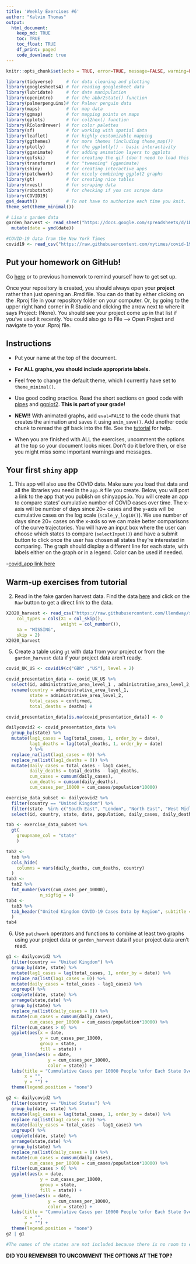 ```yaml
---
title: 'Weekly Exercises #6'
author: "Kalvin Thomas"
output: 
  html_document:
    keep_md: TRUE
    toc: TRUE
    toc_float: TRUE
    df_print: paged
    code_download: true
---
```



```r
knitr::opts_chunk$set(echo = TRUE, error=TRUE, message=FALSE, warning=FALSE)
```

```r
library(tidyverse)     # for data cleaning and plotting
library(googlesheets4) # for reading googlesheet data
library(lubridate)     # for date manipulation
library(openintro)     # for the abbr2state() function
library(palmerpenguins)# for Palmer penguin data
library(maps)          # for map data
library(ggmap)         # for mapping points on maps
library(gplots)        # for col2hex() function
library(RColorBrewer)  # for color palettes
library(sf)            # for working with spatial data
library(leaflet)       # for highly customizable mapping
library(ggthemes)      # for more themes (including theme_map())
library(plotly)        # for the ggplotly() - basic interactivity
library(gganimate)     # for adding animation layers to ggplots
library(gifski)        # for creating the gif (don't need to load this library every time,but need it installed)
library(transformr)    # for "tweening" (gganimate)
library(shiny)         # for creating interactive apps
library(patchwork)     # for nicely combining ggplot2 graphs  
library(gt)            # for creating nice tables
library(rvest)         # for scraping data
library(robotstxt)     # for checking if you can scrape data
library(COVID19)
gs4_deauth()           # To not have to authorize each time you knit.
theme_set(theme_minimal())
```

```r
# Lisa's garden data
garden_harvest <- read_sheet("https://docs.google.com/spreadsheets/d/1DekSazCzKqPS2jnGhKue7tLxRU3GVL1oxi-4bEM5IWw/edit?usp=sharing") %>% 
  mutate(date = ymd(date))

#COVID-19 data from the New York Times
covid19 <- read_csv("https://raw.githubusercontent.com/nytimes/covid-19-data/master/us-states.csv")

```

## Put your homework on GitHub!

Go [here](https://github.com/llendway/github_for_collaboration/blob/master/github_for_collaboration.md) or to previous homework to remind yourself how to get set up. 

Once your repository is created, you should always open your **project** rather than just opening an .Rmd file. You can do that by either clicking on the .Rproj file in your repository folder on your computer. Or, by going to the upper right hand corner in R Studio and clicking the arrow next to where it says Project: (None). You should see your project come up in that list if you've used it recently. You could also go to File --> Open Project and navigate to your .Rproj file. 

## Instructions

* Put your name at the top of the document. 

* **For ALL graphs, you should include appropriate labels.** 

* Feel free to change the default theme, which I currently have set to `theme_minimal()`. 

* Use good coding practice. Read the short sections on good code with [pipes](https://style.tidyverse.org/pipes.html) and [ggplot2](https://style.tidyverse.org/ggplot2.html). **This is part of your grade!**

* **NEW!!** With animated graphs, add `eval=FALSE` to the code chunk that creates the animation and saves it using `anim_save()`. Add another code chunk to reread the gif back into the file. See the [tutorial](https://animation-and-interactivity-in-r.netlify.app/) for help. 

* When you are finished with ALL the exercises, uncomment the options at the top so your document looks nicer. Don't do it before then, or else you might miss some important warnings and messages.

## Your first `shiny` app 

  1. This app will also use the COVID data. Make sure you load that data and all the libraries you need in the `app.R` file you create. Below, you will post a link to the app that you publish on shinyapps.io. You will create an app to compare states' cumulative number of COVID cases over time. The x-axis will be number of days since 20+ cases and the y-axis will be cumulative cases on the log scale (`scale_y_log10()`). We use number of days since 20+ cases on the x-axis so we can make better comparisons of the curve trajectories. You will have an input box where the user can choose which states to compare (`selectInput()`) and have a submit button to click once the user has chosen all states they're interested in comparing. The graph should display a different line for each state, with labels either on the graph or in a legend. Color can be used if needed. 
  
  -[covid_app link here](https://kthomas54.shinyapps.io/covid_app/)
  
## Warm-up exercises from tutorial

  2. Read in the fake garden harvest data. Find the data [here](https://github.com/llendway/scraping_etc/blob/main/2020_harvest.csv) and click on the `Raw` button to get a direct link to the data. 
  
```r
X2020_harvest <- read_csv("https://raw.githubusercontent.com/llendway/scraping_etc/main/2020_harvest.csv", 
    col_types = cols(X1 = col_skip(), 
                     weight = col_number()), 
    na = "MISSING", 
    skip = 2)
X2020_harvest
```


  5. Create a table using `gt` with data from your project or from the `garden_harvest` data if your project data aren't ready.
  
```r
covid_UK_US <- covid19(c("GBR" ,"US"), level = 2) 

covid_presentation_data <- covid_UK_US %>% 
  select(id, administrative_area_level_1 , administrative_area_level_2, date, confirmed, deaths, population, latitude, longitude) %>% 
  rename(country = administrative_area_level_1,
         state = administrative_area_level_2,
         total_cases = confirmed,
         total_deaths = deaths) #

covid_presentation_data[is.na(covid_presentation_data)] <- 0

dailycovid2 <- covid_presentation_data %>% 
  group_by(state) %>% 
  mutate(lag1_cases = lag(total_cases, 1, order_by = date),
         lag1_deaths = lag(total_deaths, 1, order_by = date)
         ) %>% 
  replace_na(list(lag1_cases = 0)) %>%
  replace_na(list(lag1_deaths = 0)) %>% 
  mutate(daily_cases = total_cases - lag1_cases,
         daily_deaths = total_deaths - lag1_deaths,
         cum_cases = cumsum(daily_cases),
         cum_deaths = cumsum(daily_deaths),
         cum_cases_per_10000 = cum_cases/population*10000) 

exercise_data_subset <- dailycovid2 %>% 
  filter(country == "United Kingdom") %>% 
  filter(state  %in% c("South East", "London", "North East", "West Midlands", "South West", "East Midlands")) %>% 
  select(id, country, state, date, population, daily_cases, daily_deaths, cum_cases, cum_deaths, cum_cases_per_10000)

tab <- exercise_data_subset %>% 
  gt(
    groupname_col = "state" 
    )

tab2 <- 
  tab %>% 
  cols_hide(
    columns = vars(daily_deaths, cum_deaths, country)
  )
tab3 <- 
  tab2 %>% 
  fmt_number(vars(cum_cases_per_10000), 
             n_sigfig = 4)
tab4 <-
  tab3 %>% 
  tab_header("United Kingdom COVID-19 Cases Data by Region", subtitle = NULL
  )
tab4

```

  
  6. Use `patchwork` operators and functions to combine at least two graphs using your project data or `garden_harvest` data if your project data aren't read.

```r
g1 <- dailycovid2 %>%
  filter(country == "United Kingdom") %>% 
  group_by(date, state) %>% 
  mutate(lag1_cases = lag(total_cases, 1, order_by = date)) %>% 
  replace_na(list(lag1_cases = 0)) %>%
  mutate(daily_cases = total_cases - lag1_cases) %>%    
  ungroup() %>% 
  complete(date, state) %>% 
  arrange(state,date) %>% 
  group_by(state) %>% 
  replace_na(list(daily_cases = 0)) %>% 
  mutate(cum_cases = cumsum(daily_cases),
         cum_cases_per_10000 = cum_cases/population*10000) %>% 
  filter(cum_cases > 0) %>% 
  ggplot(aes(x = date,
             y = cum_cases_per_10000,
             group = state,
             fill = state)) +
  geom_line(aes(x = date,
                y = cum_cases_per_10000,
                color = state)) +
  labs(title = "Cummulative Cases per 10000 People \nfor Each State Over Time in UK",
       x = "",
       y = "") +
  theme(legend.position = "none")

g2 <- dailycovid2 %>%
  filter(country == "United States") %>% 
  group_by(date, state) %>% 
  mutate(lag1_cases = lag(total_cases, 1, order_by = date)) %>% 
  replace_na(list(lag1_cases = 0)) %>%
  mutate(daily_cases = total_cases - lag1_cases) %>%    
  ungroup() %>% 
  complete(date, state) %>% 
  arrange(state,date) %>% 
  group_by(state) %>% 
  replace_na(list(daily_cases = 0)) %>% 
  mutate(cum_cases = cumsum(daily_cases),
         cum_cases_per_10000 = cum_cases/population*10000) %>% 
  filter(cum_cases > 0) %>% 
  ggplot(aes(x = date,
             y = cum_cases_per_10000,
             group = state,
             fill = state)) +
  geom_line(aes(x = date,
                y = cum_cases_per_10000,
                color = state)) +
  labs(title = "Cummulative Cases per 10000 People \nfor Each State Over Time in US",
       x = "",
       y = "") +
  theme(legend.position = "none")
g2 | g1

#The names of the states are not included because there is no room to effectively show the names of the states in the plot. However, the more important message of the plot is still conveyed: there are more people in the US who have contracted COVID, which is likely due to a higher population in the US, but both graphs show very similar trends in the lines meaning the infection rates are similar, just scaled down.
```



  
**DID YOU REMEMBER TO UNCOMMENT THE OPTIONS AT THE TOP?**
